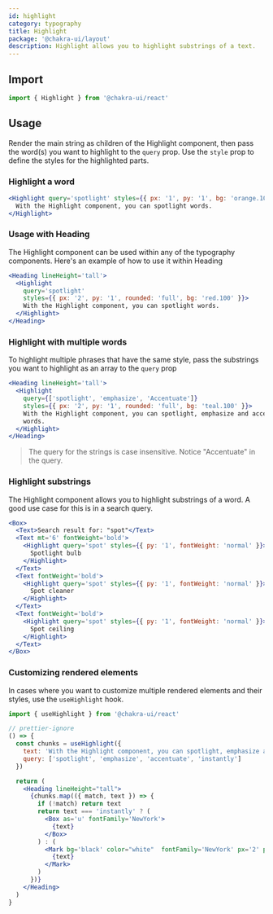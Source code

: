 ```yaml
---
id: highlight
category: typography
title: Highlight
package: '@chakra-ui/layout'
description: Highlight allows you to highlight substrings of a text.
---
```


## Import

```js
import { Highlight } from '@chakra-ui/react'
```

## Usage

Render the main string as children of the Highlight component, then pass the
word(s) you want to highlight to the `query` prop. Use the `style` prop to
define the styles for the highlighted parts.

### Highlight a word

```jsx
<Highlight query='spotlight' styles={{ px: '1', py: '1', bg: 'orange.100' }}>
  With the Highlight component, you can spotlight words.
</Highlight>
```

### Usage with Heading

The Highlight component can be used within any of the typography components.
Here's an example of how to use it within Heading

```jsx
<Heading lineHeight='tall'>
  <Highlight
    query='spotlight'
    styles={{ px: '2', py: '1', rounded: 'full', bg: 'red.100' }}>
    With the Highlight component, you can spotlight words.
  </Highlight>
</Heading>
```

### Highlight with multiple words

To highlight multiple phrases that have the same style, pass the substrings you
want to highlight as an array to the `query` prop

```jsx
<Heading lineHeight='tall'>
  <Highlight
    query={['spotlight', 'emphasize', 'Accentuate']}
    styles={{ px: '2', py: '1', rounded: 'full', bg: 'teal.100' }}>
    With the Highlight component, you can spotlight, emphasize and accentuate
    words.
  </Highlight>
</Heading>
```

> The query for the strings is case insensitive. Notice "Accentuate" in the
> query.

### Highlight substrings

The Highlight component allows you to highlight substrings of a word. A good use
case for this is in a search query.

```jsx
<Box>
  <Text>Search result for: "spot"</Text>
  <Text mt='6' fontWeight='bold'>
    <Highlight query='spot' styles={{ py: '1', fontWeight: 'normal' }}>
      Spotlight bulb
    </Highlight>
  </Text>
  <Text fontWeight='bold'>
    <Highlight query='spot' styles={{ py: '1', fontWeight: 'normal' }}>
      Spot cleaner
    </Highlight>
  </Text>
  <Text fontWeight='bold'>
    <Highlight query='spot' styles={{ py: '1', fontWeight: 'normal' }}>
      Spot ceiling
    </Highlight>
  </Text>
</Box>
```

### Customizing rendered elements

In cases where you want to customize multiple rendered elements and their
styles, use the `useHighlight` hook.

```js
import { useHighlight } from '@chakra-ui/react'
```

```jsx
// prettier-ignore
() => {
  const chunks = useHighlight({
    text: 'With the Highlight component, you can spotlight, emphasize and accentuate words instantly',
    query: ['spotlight', 'emphasize', 'accentuate', 'instantly']
  })

  return (
    <Heading lineHeight="tall">
      {chunks.map(({ match, text }) => {
        if (!match) return text
        return text === 'instantly' ? (
          <Box as='u' fontFamily='NewYork'>
            {text}
          </Box>
        ) : (
          <Mark bg='black' color="white"  fontFamily='NewYork' px='2' py='1'>
            {text}
          </Mark>
        )
      })}
    </Heading>
  )
}
```
